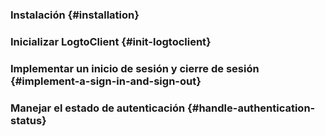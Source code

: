 

<GuideTip />

### Instalación \{#installation}

<AddSdk />

### Inicializar LogtoClient \{#init-logtoclient}

<InitClient />

### Implementar un inicio de sesión y cierre de sesión \{#implement-a-sign-in-and-sign-out}

<ImplementSignInAndSignOut />

### Manejar el estado de autenticación \{#handle-authentication-status}

<HandleAuthenticationStatus />

<Checkpoint />
